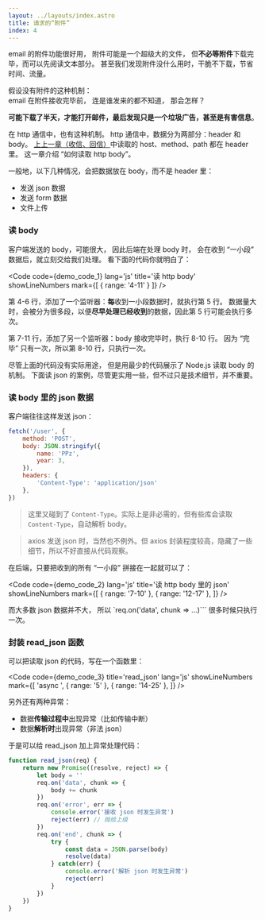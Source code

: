```yaml
---
layout: ../layouts/index.astro
title: 请求的“附件”
index: 4
---
```



email 的附件功能很好用，
附件可能是一个超级大的文件，
但**不必等附件**下载完毕，而可以先阅读文本部分。
甚至我们发现附件没什么用时，干脆不下载，节省时间、流量。

假设没有附件的这种机制：  
email 在附件接收完毕前，
连是谁发来的都不知道，
那会怎样？

**可能下载了半天，才能打开邮件，最后发现只是一个垃圾广告，甚至是有害信息**。

在 http 通信中，也有这种机制。
http 通信中，数据分为两部分：header 和 body。
[上上一章（收信、回信）](./io)中读取的 host、method、path 都在 header 里。
这一章介绍 “如何读取 http body”。

一般地，以下几种情况，会把数据放在 body，而不是 header 里：
+ 发送 json 数据
+ 发送 form 数据
+ 文件上传

### 读 body
客户端发送的 body，可能很大，
因此后端在处理 body 时，
会在收到 “一小段” 数据后，就立刻交给我们处理。
看下面的代码你就明白了：

<Code
    code={demo_code_1}
    lang='js'
    title='读 http body'
    showLineNumbers
    mark={[
        { range: '4-11' }
    ]}
/>

第 4-6 行，添加了一个监听器：**每**收到一小段数据时，就执行第 5 行。
数据量大时，会被分为很多段，以便**尽早处理已经收到**的数据，因此第 5 行可能会执行多次。

第 7-11 行，添加了另一个监听器：body 接收完毕时，执行 8-10 行。
因为 “完毕” 只有一次，所以第 8-10 行，只执行一次。

尽管上面的代码没有实际用途，
但是用最少的代码展示了 Node.js 读取 body 的机制。
下面读 json 的案例，尽管更实用一些，但不过只是技术细节，并不重要。

### 读 body 里的 json 数据
客户端往往这样发送 json：

``` js "body"
fetch('/user', {
    method: 'POST',
    body: JSON.stringify({
        name: 'PPz',
        year: 3,
    }),
    headers: {
        'Content-Type': 'application/json'
    },
})
```

> 这里又碰到了 `Content-Type`。实际上是非必需的，但有些库会读取 `Content-Type`，自动解析 body。

> axios 发送 json 时，当然也不例外。但 axios 封装程度较高，隐藏了一些细节，所以不好直接从代码观察。

在后端，只要把收到的所有 “一小段” 拼接在一起就可以了：

<Code
    code={demo_code_2}
    lang='js'
    title='读 http body 里的 json'
    showLineNumbers
    mark={[
        { range: '7-10' },
        { range: '12-17' },
    ]}
/>

而大多数 json 数据并不大，
所以 `req.on('data', chunk => ...)``` 很多时候只执行一次。

### 封装 read_json 函数
可以把读取 json 的代码，写在一个函数里：

<Code
    code={demo_code_3}
    title='read_json'
    lang='js'
    showLineNumbers
    mark={[
        'async ',
        { range: '5' },
        { range: '14-25' },
    ]}
/>

另外还有两种异常：
+ 数据**传输过程中**出现异常（比如传输中断）
+ 数据**解析时**出现异常（非法 json）

于是可以给 read_json 加上异常处理代码：
``` js ins={7-10,12,15-18}
function read_json(req) {
    return new Promise((resolve, reject) => {
        let body = ''
        req.on('data', chunk => {
            body += chunk
        })
        req.on('error', err => {
            console.error('接收 json 时发生异常')
            reject(err) // 抛给上级
        })
        req.on('end', chunk => {
            try {
                const data = JSON.parse(body)
                resolve(data)
            } catch(err) {
                console.error('解析 json 时发生异常')
                reject(err)
            }
        })
    })
}
```
